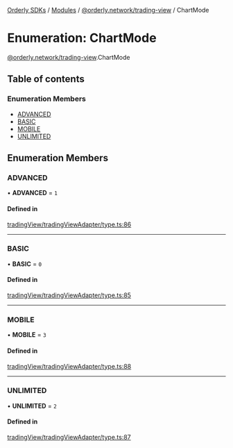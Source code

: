 [Orderly SDKs](/sdks/tech-doc/README) / [Modules](/sdks/tech-doc/modules) / [@orderly.network/trading-view](/sdks/tech-doc/modules/orderly_network_trading_view) / ChartMode

# Enumeration: ChartMode

[@orderly.network/trading-view](/sdks/tech-doc/modules/orderly_network_trading_view).ChartMode

## Table of contents

### Enumeration Members

- [ADVANCED](/sdks/tech-doc/enums/orderly_network_trading_view.ChartMode#advanced)
- [BASIC](/sdks/tech-doc/enums/orderly_network_trading_view.ChartMode#basic)
- [MOBILE](/sdks/tech-doc/enums/orderly_network_trading_view.ChartMode#mobile)
- [UNLIMITED](/sdks/tech-doc/enums/orderly_network_trading_view.ChartMode#unlimited)

## Enumeration Members

### ADVANCED

• **ADVANCED** = ``1``

#### Defined in

[tradingView/tradingViewAdapter/type.ts:86](https://github.com/OrderlyNetwork/js-sdk/blob/b90fff4/packages/trading-view/src/tradingView/tradingViewAdapter/type.ts#L86)

___

### BASIC

• **BASIC** = ``0``

#### Defined in

[tradingView/tradingViewAdapter/type.ts:85](https://github.com/OrderlyNetwork/js-sdk/blob/b90fff4/packages/trading-view/src/tradingView/tradingViewAdapter/type.ts#L85)

___

### MOBILE

• **MOBILE** = ``3``

#### Defined in

[tradingView/tradingViewAdapter/type.ts:88](https://github.com/OrderlyNetwork/js-sdk/blob/b90fff4/packages/trading-view/src/tradingView/tradingViewAdapter/type.ts#L88)

___

### UNLIMITED

• **UNLIMITED** = ``2``

#### Defined in

[tradingView/tradingViewAdapter/type.ts:87](https://github.com/OrderlyNetwork/js-sdk/blob/b90fff4/packages/trading-view/src/tradingView/tradingViewAdapter/type.ts#L87)
